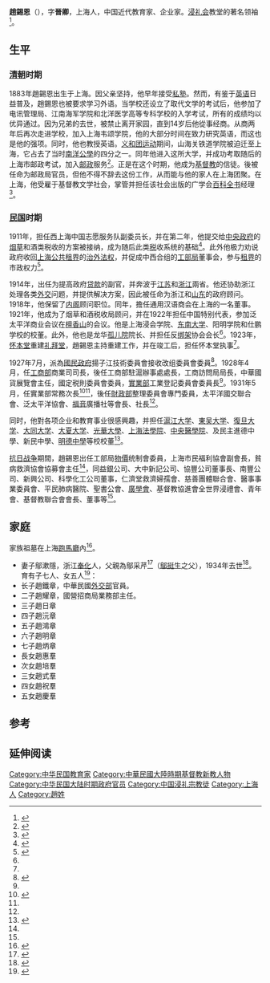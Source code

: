 {{Infobox Biography
| subject_name   = 趙錫恩
| image_name     = Zhao Xi'en.jpg
| image_size     = 220px
| image_caption  = 趙錫恩
| date_of_birth  = 1882年
| place_of_birth = {{QING}}[[上海|上海]]
| date_of_death  = 1973年
| place_of_death = 卒地不詳
| occupation     = [[中国|中国]]近代教育家、企业家
}}

'''趙錫恩'''（{{bd|1882年||1973年}}），字'''晉卿'''，上海人，中国近代教育家、企业家。[[浸礼宗|浸礼会]]教堂的著名领袖<ref name="刘国铭黄普明2005">{{cite book|author1=刘国铭|author2=黄普明|title=中国国民党百年人物全书 第 2 卷|url=http://books.google.com/books?id=iRsQAQAAMAAJ|year=2005|publisher=团结出版社|page=1699}}</ref>。

== 生平 ==
=== [[清朝|清朝]]时期 ===
1883年趙錫恩出生于上海。因父亲坚持，他早年接受[[私塾|私塾]]。然而，有鉴于[[英语|英语]]日益普及，趙錫恩也被要求学习外语。当学校还设立了取代文学的考试后，他参加了电讯管理局、江南海军学院和北洋医学高等专科学校的入学考试，所有的成绩均以优异通过。因为兄弟的去世，被禁止离开家园，直到14岁后他從事经商。从商两年后再次走进学校，加入上海韦颂学院，他的大部分时间在致力研究英语，而这也是他的强项。同时，他也教授英语。[[义和团运动|义和团运动]]期间，山海关铁道学院被迫迁至上海，它占去了当时[[南洋公學|南洋公學]]的四分之一。同年他进入这所大学，并成功考取随后的上海市邮政考试，加入[[邮政|邮政]]服务<ref name="蔡元培中国蔡元培硏究会">{{cite book|author1=蔡元培|author2=中国蔡元培硏究会|title=蔡元培全集: 函电 1929-1931|url=http://books.google.com/books?id=Y0o7AAAAMAAJ|publisher=浙江教育出版社|page=275}}</ref>。正是在这个时期，他成为[[基督教|基督教]]的信徒。後被任命为邮政局官员，但他不得不辞去这份工作，从而能与他的家人在上海团聚。在上海，他受雇于基督教文学社会，掌管并担任该社会出版的广学会[[百科全书|百科全书]]经理<ref>{{cite book|title=社会转型与敎会大学|url=http://books.google.com/books?id=NDWPAAAAIAAJ|year=1998|publisher=湖北教育出版社|isbn=978-7-5351-2299-5|page=372}}</ref>。

=== [[中華民國|民国]]时期 ===
1911年，担任西上海中国志愿服务队副委员长，并在第二年，他提交给[[中華民國政府|中央政府]]的[[烟草|烟草]]和酒类税收的方案被接纳，成为随后此类[[税|税]]收系统的基础<ref>{{cite book|title=中华民国大事记|url=http://books.google.com/books?id=gBMQAQAAMAAJ&pg=PA928|year=1997|publisher=中国文史出版社|page=928}}</ref>。此外他极力劝说政府收回[[上海公共租界|上海公共租界]]的[[治外法权|治外法权]]，并促成中西合组的[[工部局|工部局]]董事会，参与[[租界|租界]]的市政权力<ref name="上海第一浸會堂1947">{{cite book|author=上海第一浸會堂|title=上海第一浸會堂百年史略|url=http://books.google.com/books?id=-aFPPQAACAAJ|year=1947|pages=99–100}}</ref>。

1914年，出任为提高政府[[借貸|贷款]]的副官，并奔波于[[江苏|江苏]]和[[浙江|浙江]]兩省。他还协助浙江处理各类[[外交|外交]]问题，并提供解决方案，因此被任命为浙江和[[山东|山东]]的政府顾问。1918年，他保留了[[中华民国北京政府内阁列表|内阁]]顾问职位。同年，擔任通用汉语商会在上海的一名董事。1921年，他成为了烟草和酒税收局顾问，并在1922年担任中国特别代表，参加泛太平洋商业会议在[[檀香山|檀香山]]的会议。他是上海浸会学院、[[东南大学|东南大学]]、阳明学院和仕鹏学校的校董。此外，他也是龙华[[孤儿院|孤儿院]]院长、并担任反[[绑架|绑架]]协会会长<ref name="刘国铭黄普明2005" />。1923年，[[怀本堂|怀本堂]]重建[[小聖堂|礼拜堂]]，趙錫恩主持重建工作，并在竣工后，担任怀本堂执事<ref name="上海第一浸會堂1947" />。
   
1927年7月，派為[[國民政府|國民政府]]揚子江技術委員會接收改组委員會委員<ref name="1a">{{cite book|title=蔣中正總統檔案: 事略稿本, 第 10 期|url=http://books.google.com/books?id=XTxXAAAAIAAJ|date=February 1931|publisher=國史館|page=575}}</ref>。1928年4月，任[[中華民國工商部|工商部]]商業司司長，後任工商部駐滬辦事處處長，工商訪問局局長，中華國貨展覽會主任，國定税則委員會委員，[[中华民国实业部|實業部]]工業登記委員會委員長<ref name="1a" />。1931年5月，任實業部常務次長<ref name="郭廷以">{{cite book|author=郭廷以|title=中華民國史事日誌:  (1931-1949)|url=http://books.google.com/books?id=xF_TAAAAMAAJ|publisher=該所|page=30}}</ref><ref name="刘国铭黄普明2005" />，後任[[中華民國財政部|財政部]]整理委員會專門委員，太平洋國交聯合會、泛太平洋協會、[[福音|福音]]廣播社等會長、社長<ref name="刘国铭黄普明2005" />。

同时，他對各项企业和教育事业很感興趣，并担任[[滬江大学|滬江大学]]、[[東吴大学|東吴大学]]、[[復旦大学|復旦大学]]、[[大同大学_(上海)|大同大学]]、[[大夏大学|大夏大学]]、[[光華大學|光華大學]]、[[上海法學院|上海法學院]]、[[国立中央大学医学院|中央醫學院]]、及民主進德中學、新民中學、[[明德中學|明德中學]]等校校董<ref name="樊蔭南1931">{{cite book|author=樊蔭南|title=當代中國名人錄|url=http://books.google.com/books?id=DwZkAAAAIAAJ|year=1931|publisher=良友圖書印刷公司|page=375}}</ref>。

[[抗日战争|抗日战争]]期間，趙錫恩出任工部局[[物價|物價]]统制會委員，上海市民福利協會副會長，貧病救濟協會協募會主任<ref name="刘国铭黄普明2005" />，同益銀公司、大中新記公司、協豐公司董事長、南豐公司、新興公司、科學化工公司董事，仁濟堂救濟婦孺會、慈善團體聯合會、醫事事業委員會、平民肺病醫院、聖書公會、[[廣學會|廣學會]]、基督教協進會全世界浸禮會、青年會、基督教聯合會會長、董事等<ref name="刘国铭黄普明2005" />。

== 家庭 ==
家族祖墓在上海[[上海跑馬總會|跑馬廳]]內<ref name="跑馬廳外史">{{cite news|author1=|author2=|title=跑馬廳外史|url=http://tci.ncl.edu.tw/cgi-bin/gs32/gsweb.cgi?o=dnclret&s=id=%22TCI0000813462%22.&searchmode=basic&tcihsspage=tcisearch_opt2_search|year=1946-09-21|publisher=申報|page=第4版|accessdate=2015-05-06|archive-date=2015-05-18|archive-url=https://web.archive.org/web/20150518103625/http://tci.ncl.edu.tw/cgi-bin/gs32/gsweb.cgi?o=dnclret&s=id=%22TCI0000813462%22.&searchmode=basic&tcihsspage=tcisearch_opt2_search|dead-url=no}}</ref>。
*妻子鄔漱隱，浙江[[奉化|奉化]]人，父親為鄔采芹<ref>{{cite book|author=上海第一浸會堂|title=上海第一浸會堂百年史略|url=http://books.google.com/books?id=-aFPPQAACAAJ|year=1947|pages=111}}</ref>（[[鄔挺生|鄔挺生]]之父），1934年去世<ref name="趙鐵章褚德彝1935">{{cite book|author1=趙鐵章|author2=褚德彝|title=懷本堂記 附趙鄔漱隱夫人傳|url=http://books.google.com/books?id=XrE8nwEACAAJ|year=1935}}</ref>。育有子七人、女五人<ref name="上海第一浸會堂">{{cite book|author=上海第一浸會堂|title=上海第一浸會堂百年史略|url=http://books.google.com/books?id=-aFPPQAACAAJ|year=1947|pages=91-92}}</ref>：
*长子趙鐵章，中華民國[[中華民國外交部|外交部]]官員。
*二子趙耀章，國營招商局業務部主任。
*三子趙日章
*四子趙沅章
*五子趙鴻章
*六子趙明章
*七子趙炳章
*長女趙惠羣
*次女趙培羣
*三女趙式羣
*四女趙祝羣
*五女趙慶羣

==参考==
{{reflist}}

==延伸阅读==
{{Wikisource further reading}}

{{DEFAULTSORT:Z}}
[[Category:中华民国教育家|Category:中华民国教育家]]
[[Category:中華民國大陸時期基督教新教人物|Category:中華民國大陸時期基督教新教人物]]
[[Category:中华民国大陆时期政府官员|Category:中华民国大陆时期政府官员]]
[[Category:中国浸礼宗教徒|Category:中国浸礼宗教徒]]
[[Category:上海人|Category:上海人]]
[[Category:趙姓|Category:趙姓]]